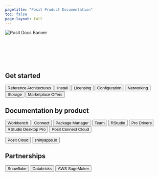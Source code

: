 ```yaml
---
pagetitle: "Posit Product Documentation"
toc: false
page-layout: full
---
```


<div class="banner-container">
  <img src="/images/posit-banner.png" style="margin-bottom:90px;" alt="Posit Docs Banner" class="responsive-banner">
</div>


<h2 class="custom-center">Get started</h2>

<div class="centered-div">
  <button type="button" class="btn btn-light">Reference Architectures</button>
  <button type="button" class="btn btn-light">Install</button>
  <button type="button" class="btn btn-light">Licensing</button>
  <button type="button" class="btn btn-light">Configuration</button>
  <button type="button" class="btn btn-light">Networking</button>
  <button type="button" class="btn btn-light">Storage</button>
  <button type="button" class="btn btn-light">Marketplace Offers</button>
</div>


<h2 class="custom-center">Documentation by product</h2>

<div class="centered-div">
  <button type="button" class="btn btn-light">Workbench</button>
  <button type="button" class="btn btn-light">Connect</button>
  <button type="button" class="btn btn-light">Package Manager</button>
  <button type="button" class="btn btn-light">Team</button>
  <button type="button" class="btn btn-light">RStudio</button>
  <button type="button" class="btn btn-light">Pro Drivers</button>
  <button type="button" class="btn btn-light">RStudio Desktop Pro</button>
  <button type="button" class="btn btn-light">Posit Connect Cloud</button>
</div>
<div class="centered-div">
  <button type="button" class="btn btn-light">Posit Cloud</button>
  <button type="button" class="btn btn-light">shinyapps.io</button>

</div>

<h2 class="custom-center">Partnerships</h2>
<div class="centered-div">
  <button type="button" class="btn btn-light">Snowflake</button>
  <button type="button" class="btn btn-light">Databricks</button>
  <button type="button" class="btn btn-light">AWS SageMaker</button>
</div>
